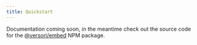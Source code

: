 ```yaml
---
title: Quickstart
---
```


Documentation coming soon, in the meantime check out the source code for the
[@versori/embed](https://github.com/versori/versori-js-sdk/tree/next/packages/embed) NPM package.
